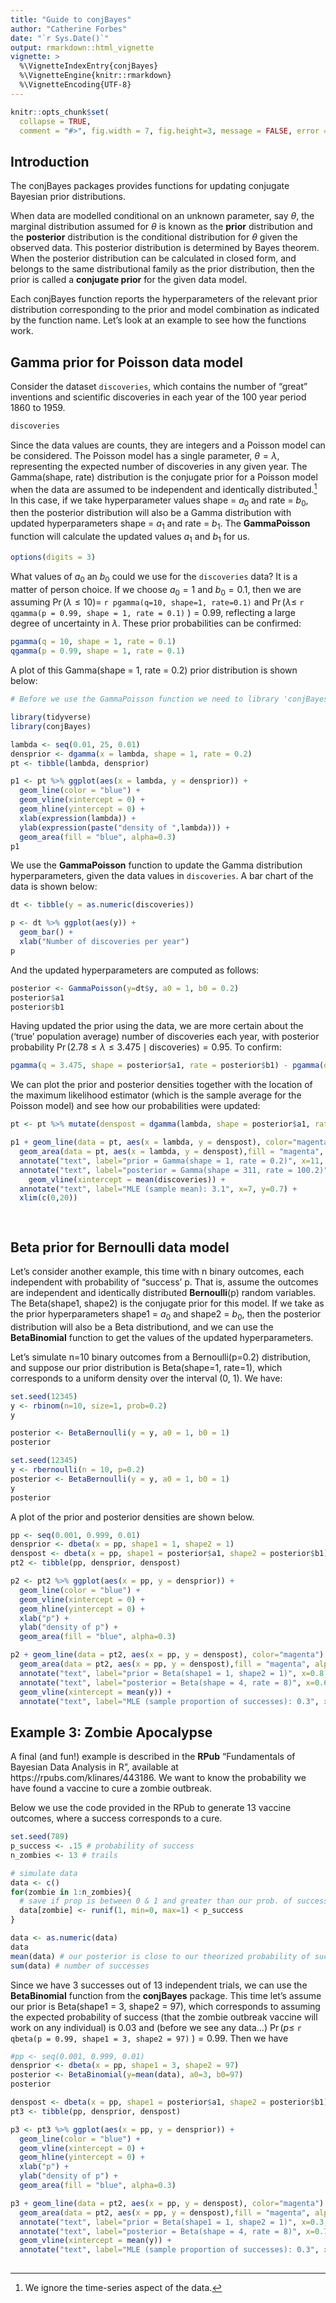 ```yaml
---
title: "Guide to conjBayes"
author: "Catherine Forbes"
date: "`r Sys.Date()`"
output: rmarkdown::html_vignette
vignette: >
  %\VignetteIndexEntry{conjBayes}
  %\VignetteEngine{knitr::rmarkdown}
  %\VignetteEncoding{UTF-8}
---
```


```r
knitr::opts_chunk$set(
  collapse = TRUE,
  comment = "#>", fig.width = 7, fig.height=3, message = FALSE, error = FALSE, comment = FALSE, warning = FALSE)
```

## Introduction

The conjBayes packages provides functions for updating conjugate Bayesian prior distributions. 

When data are modelled conditional on an unknown parameter, say $\theta$, the marginal distribution assumed for $\theta$ is known as the **prior** distribution and the **posterior** distribution is the conditional distribution for $\theta$ given the observed data. This posterior distribution is determined by Bayes theorem. When the posterior distribution can be calculated in closed form, and belongs to the same distributional family as the prior distribution, then the prior is called a **conjugate prior** for the given data model. 

Each conjBayes function reports the hyperparameters of the relevant prior distribution corresponding to the prior and model combination as indicated by the function name. Let's look at an example to see how the functions work.

## Gamma prior for Poisson data model

Consider the dataset `discoveries`, which contains the number of "great" inventions and scientific discoveries in each year of the 100 year period 1860 to 1959. 
```r
discoveries
```

Since the data values are counts, they are integers and a Poisson model can be considered. The Poisson model has a single parameter, $\theta=\lambda$, representing the expected number of discoveries in any given year. The Gamma(shape, rate) distribution is the conjugate prior for a Poisson model when the data are assumed to be independent and identically distributed.[^1] In this case, if we take hyperparameter values shape = $a_0$ and rate = $b_0$, then the posterior distribution will also be a Gamma distribution with updated hyperparameters shape = $a_1$ and rate = $b_1$. The **GammaPoisson** function will calculate the updated values $a_1$ and $b_1$ for us. 

```r
options(digits = 3)
```

What values of $a_0$ an $b_0$ could we use for the `discoveries` data? It is a matter of person choice. If we choose $a_0=1$ and $b_0=0.1$, then we are assuming
$\Pr(\lambda \leq 10) =$ `r pgamma(q=10, shape=1, rate=0.1)` and $\Pr( \lambda \leq$ `r qgamma(p = 0.99, shape = 1, rate = 0.1)` $)=0.99$, reflecting a large degree of uncertainty in $\lambda$. These prior probabilities can be confirmed:
```r
pgamma(q = 10, shape = 1, rate = 0.1)
qgamma(p = 0.99, shape = 1, rate = 0.1)
```
A plot of this Gamma(shape = 1, rate = 0.2) prior distribution is shown below:
```r
# Before we use the GammaPoisson function we need to library 'conjBayes' package.

library(tidyverse)
library(conjBayes)

lambda <- seq(0.01, 25, 0.01)
densprior <- dgamma(x = lambda, shape = 1, rate = 0.2)
pt <- tibble(lambda, densprior)

p1 <- pt %>% ggplot(aes(x = lambda, y = densprior)) +
  geom_line(color = "blue") +
  geom_vline(xintercept = 0) +
  geom_hline(yintercept = 0) +
  xlab(expression(lambda)) +
  ylab(expression(paste("density of ",lambda))) +
  geom_area(fill = "blue", alpha=0.3)
p1  

```


We use the **GammaPoisson** function to update the Gamma distribution hyperparameters, given the data values in `discoveries`. A bar chart of the data is shown below:

[^1]: We ignore the time-series aspect of the data.

```r

dt <- tibble(y = as.numeric(discoveries)) 

p <- dt %>% ggplot(aes(y)) + 
  geom_bar() +
  xlab("Number of discoveries per year")
p

```

And the updated hyperparameters are computed as follows:

```r
posterior <- GammaPoisson(y=dt$y, a0 = 1, b0 = 0.2)
posterior$a1
posterior$b1
```
Having updated the prior using the data, we are more certain about the ('true' population average) number of discoveries each year, with posterior probability $\Pr(2.78 \leq \lambda \leq 3.475 \mid \mbox{discoveries}) =0.95.$ To confirm: 
```r
pgamma(q = 3.475, shape = posterior$a1, rate = posterior$b1) - pgamma(q = 2.78, shape = posterior$a1, rate = posterior$b1)
```
We can plot the prior and posterior densities together with the location of the maximum likelihood estimator (which is the sample average for the Poisson model) and see how our probabilities were updated:

```r
pt <- pt %>% mutate(denspost = dgamma(lambda, shape = posterior$a1, rate = posterior$b1)) 

p1 + geom_line(data = pt, aes(x = lambda, y = denspost), color="magenta") +
  geom_area(data = pt, aes(x = lambda, y = denspost),fill = "magenta", alpha=0.3) +
  annotate("text", label="prior = Gamma(shape = 1, rate = 0.2)", x=11, y=0.2, color="blue") +
  annotate("text", label="posterior = Gamma(shape = 311, rate = 100.2)", x=10.5, y=1.5, color="magenta") +
    geom_vline(xintercept = mean(discoveries)) +
  annotate("text", label="MLE (sample mean): 3.1", x=7, y=0.7) + 
  xlim(c(0,20))

  
```


\bigskip

## Beta prior for Bernoulli data model

Let's consider another example, this time with n binary outcomes, each independent with probability of "success' p. That is, assume the outcomes are independent and identically distributed **Bernoulli**(p) random variables. The Beta(shape1, shape2) is the conjugate prior for this model. If we take as the prior hyperparameters shape1 = $a_0$ and shape2 = $b_0$, then the posterior distribution will also be a Beta distributiond, and we can use the **BetaBinomial** function to get the values of the updated hyperparameters.

Let's simulate n=10 binary outcomes from a Bernoulli(p=0.2) distribution, and suppose our prior distribution is Beta(shape=1, rate=1), which corresponds to a uniform density over the interval (0, 1). We have:
```r
set.seed(12345)
y <- rbinom(n=10, size=1, prob=0.2)
y

posterior <- BetaBernoulli(y = y, a0 = 1, b0 = 1)
posterior
```

```r
set.seed(12345)
y <- rbernoulli(n = 10, p=0.2)
posterior <- BetaBernoulli(y = y, a0 = 1, b0 = 1)
y
posterior
```

A plot of the prior and posterior densities are shown below.

```r
pp <- seq(0.001, 0.999, 0.01)
densprior <- dbeta(x = pp, shape1 = 1, shape2 = 1)
denspost <- dbeta(x = pp, shape1 = posterior$a1, shape2 = posterior$b1)
pt2 <- tibble(pp, densprior, denspost)

p2 <- pt2 %>% ggplot(aes(x = pp, y = densprior)) +
  geom_line(color = "blue") +
  geom_vline(xintercept = 0) +
  geom_hline(yintercept = 0) +
  xlab("p") +
  ylab("density of p") +
  geom_area(fill = "blue", alpha=0.3)

p2 + geom_line(data = pt2, aes(x = pp, y = denspost), color="magenta") +
  geom_area(data = pt2, aes(x = pp, y = denspost),fill = "magenta", alpha=0.3) +
  annotate("text", label="prior = Beta(shape1 = 1, shape2 = 1)", x=0.8, y=1.2, color="blue") +
  annotate("text", label="posterior = Beta(shape = 4, rate = 8)", x=0.65, y=2.5, color="magenta") +
  geom_vline(xintercept = mean(y)) +
  annotate("text", label="MLE (sample proportion of successes): 0.3", x=0.6, y=0.2)
```

## Example 3: Zombie Apocalypse

A final (and fun!) example is described in the **RPub** "Fundamentals of Bayesian Data Analysis in R", available at https://rpubs.com/klinares/443186. We want to know the probability we have found a vaccine to cure a zombie outbreak. 

Below we use the code provided in the RPub to generate 13 vaccine outcomes, where a success corresponds to a cure.

```r
set.seed(789)
p_success <- .15 # probability of success
n_zombies <- 13 # trails

# simulate data
data <- c()
for(zombie in 1:n_zombies){
  # save if prop is between 0 & 1 and greater than our prob. of success
  data[zombie] <- runif(1, min=0, max=1) < p_success 
}

data <- as.numeric(data)
data
mean(data) # our posterior is close to our theorized probability of success of .15
sum(data) # number of successes
```
Since we have 3 successes out of 13 independent trials, we can use the **BetaBinomial** function from the **conjBayes** package. This time let's assume our prior is Beta(shape1 = 3, shape2 = 97), which corresponds to assuming the expected probability of success (that the zombie outbreak vaccine will work on any individual) is 0.03 and (before we see any data...) $\Pr(p \leq$ `r qbeta(p = 0.99, shape1 = 3, shape2 = 97)` $)=0.99$. Then we have
```r
#pp <- seq(0.001, 0.999, 0.01)
densprior <- dbeta(x = pp, shape1 = 3, shape2 = 97)
posterior <- BetaBinomial(y=mean(data), a0=3, b0=97)
posterior

denspost <- dbeta(x = pp, shape1 = posterior$a1, shape2 = posterior$b1)
pt3 <- tibble(pp, densprior, denspost)

p3 <- pt3 %>% ggplot(aes(x = pp, y = densprior)) +
  geom_line(color = "blue") +
  geom_vline(xintercept = 0) +
  geom_hline(yintercept = 0) +
  xlab("p") +
  ylab("density of p") +
  geom_area(fill = "blue", alpha=0.3)

p3 + geom_line(data = pt2, aes(x = pp, y = denspost), color="magenta") +
  geom_area(data = pt2, aes(x = pp, y = denspost),fill = "magenta", alpha=0.3) +
  annotate("text", label="prior = Beta(shape1 = 1, shape2 = 1)", x=0.3, y=25, color="blue") +
  annotate("text", label="posterior = Beta(shape = 4, rate = 8)", x=0.71, y=3, color="magenta") +
  geom_vline(xintercept = mean(y)) +
  annotate("text", label="MLE (sample proportion of successes): 0.3", x=0.6, y=10)
  

```

